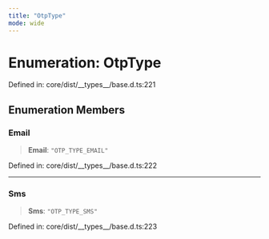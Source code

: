 ```yaml
---
title: "OtpType"
mode: wide
---
```

  
# Enumeration: OtpType

Defined in: core/dist/\_\_types\_\_/base.d.ts:221

## Enumeration Members

### Email

> **Email**: `"OTP_TYPE_EMAIL"`

Defined in: core/dist/\_\_types\_\_/base.d.ts:222

***

### Sms

> **Sms**: `"OTP_TYPE_SMS"`

Defined in: core/dist/\_\_types\_\_/base.d.ts:223
